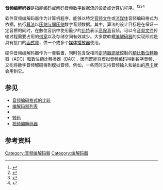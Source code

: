 {{NoteTA
|G1=IT
| G2 = Signals_and_Systems
| G3 = Music
}}
'''音频编解码器'''是指能[[編碼器|编码]]或[[解码|解码]]音频[[數碼|数字]]数据流的设备或[[计算机程序|计算机程序]]。<ref>{{Cite web|url=https://www.microsoft.com/windows/windowsmedia/player/faq/codec.mspx|title=Using codecs|accessdate=2009-12-21|publisher=Microsoft}}</ref><ref>{{Cite web|url=http://desktopvideo.about.com/od/glossary/g/codec.htm|title=About.com - Codec|accessdate=2009-12-21|publisher=About.com}}</ref><ref>{{Cite web|url=http://www.afterdawn.com/glossary/terms/codec.cfm|title=Glossary - Codec|accessdate=2009-12-21|publisher=Afterdawn.com}}</ref><ref>{{Cite web|url=https://help.ubuntu.com/8.04/musicvideophotos/C/codecs.html|title=Ubuntu Documentation - What is a codec?|accessdate=2009-12-21|publisher=Ubuntu Documentation Team}}</ref>

软件音频编解码器作为计算机程序，能够以特定[[音频文件格式|音频文件]]或[[流媒体|流媒体]]音频编码格式为依据，执行[[算法|算法]]以[[数据压缩|压缩与解压缩]]数字音频数据。其中，算法的设计目标是在保证一定音质的同时，在數位音訊中使用最少的[[比特|比特]]表示[[高保真|高保真]]音频，可以令[[音频文件格式|音频文件]]传输过程需要占用的[[带宽|带宽]]以及存储空间有效减少。大多数軟體[[编解码器|编解码器]]的实现形式是具有接口的[[函式庫|函式庫]]，供一个或多个[[媒体播放器|媒体播放器]]使用。

硬件音频编解码器作为一套裝置，同时包含受相同[[定時器訊號|定時器訊號]]控制的[[類比數位轉換器|類比數位轉換器]]（ADC）和[[數位類比轉換器|數位類比轉換器]]（DAC），因而既能将模拟音频编码得到数字音频、又能将数字音频解码得到模拟音频。例如，一些同时支持音频输入和输出的[[声卡|声卡]]就会用到它。

== 参见 ==
* [[音频编码格式的比较|音频编码格式的比较]]
* [[編解碼器列表|编解码器列表]]
* {{link-en|开源编解码器和容器|Open_source_codecs_and_containers}}
* [[轉碼|转码]]
* [[视频编解码器|视频编解码器]]

== 参考资料 ==
{{Reflist}}

{{软件小作品}}
[[Category:音频编解码器|Category:音频编解码器]]
[[Category:编解码器|Category:编解码器]]